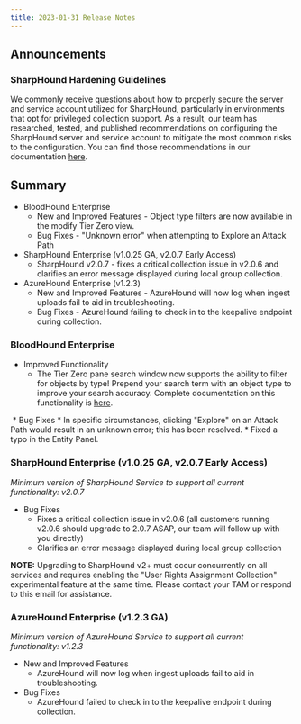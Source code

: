 ```yaml
---
title: 2023-01-31 Release Notes
---
```


## Announcements

### SharpHound Hardening Guidelines

We commonly receive questions about how to properly secure the server and service account utilized for SharpHound, particularly in environments that opt for privileged collection support. As a result, our team has researched, tested, and published recommendations on configuring the SharpHound server and service account to mitigate the most common risks to the configuration. You can find those recommendations in our documentation [here](/hc/en-us/articles/SharpHound-Enterprise-Service-Hardening).

## Summary

* BloodHound Enterprise
    * New and Improved Features - Object type filters are now available in the modify Tier Zero view.
    * Bug Fixes - "Unknown error" when attempting to Explore an Attack Path
* SharpHound Enterprise (v1.0.25 GA, v2.0.7 Early Access)
    * SharpHound v2.0.7 - fixes a critical collection issue in v2.0.6 and clarifies an error message displayed during local group collection.
* AzureHound Enterprise (v1.2.3)
    * New and Improved Features - AzureHound will now log when ingest uploads fail to aid in troubleshooting.
    * Bug Fixes - AzureHound failing to check in to the keepalive endpoint during collection.

### BloodHound Enterprise


* Improved Functionality
    * The Tier Zero pane search window now supports the ability to filter for objects by type! Prepend your search term with an object type to improve your search accuracy. Complete documentation on this functionality is [here](/hc/en-us/articles/Explore-Search-for-Objects).
<Frame>
  <img src="/assets/image-30.png" alt=""/>
</Frame>
* Bug Fixes
    * In specific circumstances, clicking "Explore" on an Attack Path would result in an unknown error; this has been resolved.
    * Fixed a typo in the Entity Panel.

### SharpHound Enterprise (v1.0.25 GA, v2.0.7 Early Access)

_Minimum version of SharpHound Service to support all current functionality: v2.0.7_

* Bug Fixes
    * Fixes a critical collection issue in v2.0.6 (all customers running v2.0.6 should upgrade to 2.0.7 ASAP, our team will follow up with you directly)
    * Clarifies an error message displayed during local group collection

**NOTE:** Upgrading to SharpHound v2+ must occur concurrently on all services and requires enabling the "User Rights Assignment Collection" experimental feature at the same time. Please contact your TAM or respond to this email for assistance.

### AzureHound Enterprise (v1.2.3 GA)

_Minimum version of AzureHound Service to support all current functionality: v1.2.3_

* New and Improved Features
    * AzureHound will now log when ingest uploads fail to aid in troubleshooting.
* Bug Fixes
    * AzureHound failed to check in to the keepalive endpoint during collection.


